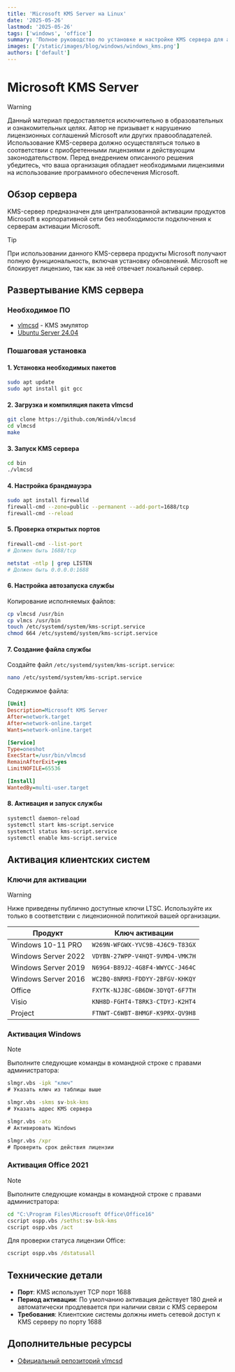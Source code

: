 ```yaml
---
title: 'Microsoft KMS Server на Linux'
date: '2025-05-26'
lastmod: '2025-05-26'
tags: ['windows', 'office']
summary: 'Полное руководство по установке и настройке KMS сервера для активации продуктов Microsoft'
images: ['/static/images/blog/windows/windows_kms.png']
authors: ['default']
---
```


# Microsoft KMS Server

> [!warning]
> Данный материал предоставляется исключительно в образовательных и ознакомительных целях. Автор не призывает к нарушению лицензионных соглашений Microsoft или других правообладателей. Использование KMS-сервера должно осуществляться только в соответствии с приобретенными лицензиями и действующим законодательством. Перед внедрением описанного решения убедитесь, что ваша организация обладает необходимыми лицензиями на использование программного обеспечения Microsoft.

## Обзор сервера

KMS-сервер предназначен для централизованной активации продуктов Microsoft в корпоративной сети без необходимости подключения к серверам активации Microsoft.

> [!tip]
> При использовании данного KMS-сервера продукты Microsoft получают полную функциональность, включая установку обновлений. Microsoft не блокирует лицензию, так как за неё отвечает локальный сервер.

## Развертывание KMS сервера

### Необходимое ПО

- [vlmcsd](https://github.com/Wind4/vlmcsd) - KMS эмулятор
- [Ubuntu Server 24.04](https://mirror.truenetwork.ru/ubuntu-releases/22.04.1/ubuntu-22.04.1-live-server-amd64.iso)

### Пошаговая установка

#### 1. Установка необходимых пакетов

```bash
sudo apt update
sudo apt install git gcc
```

#### 2. Загрузка и компиляция пакета vlmcsd

```bash
git clone https://github.com/Wind4/vlmcsd
cd vlmcsd
make
```

#### 3. Запуск KMS сервера

```bash
cd bin
./vlmcsd
```

#### 4. Настройка брандмауэра

```bash
sudo apt install firewalld
firewall-cmd --zone=public --permanent --add-port=1688/tcp
firewall-cmd --reload
```

#### 5. Проверка открытых портов

```bash
firewall-cmd --list-port
# Должен быть 1688/tcp

netstat -ntlp | grep LISTEN
# Должен быть 0.0.0.0:1688
```

#### 6. Настройка автозапуска службы

Копирование исполняемых файлов:

```bash
cp vlmcsd /usr/bin
cp vlmcs /usr/bin
touch /etc/systemd/system/kms-script.service
chmod 664 /etc/systemd/system/kms-script.service
```

#### 7. Создание файла службы

Создайте файл `/etc/systemd/system/kms-script.service`:

```bash
nano /etc/systemd/system/kms-script.service
```

Содержимое файла:

```ini
[Unit]
Description=Microsoft KMS Server
After=network.target
After=network-online.target
Wants=network-online.target

[Service]
Type=oneshot
ExecStart=/usr/bin/vlmcsd
RemainAfterExit=yes
LimitNOFILE=65536

[Install]
WantedBy=multi-user.target
```

#### 8. Активация и запуск службы

```bash
systemctl daemon-reload
systemctl start kms-script.service
systemctl status kms-script.service
systemctl enable kms-script.service
```

## Активация клиентских систем

### Ключи для активации

> [!warning]
> Ниже приведены публично доступные ключи LTSC. Используйте их только в соответствии с лицензионной политикой вашей организации.

| Продукт             | Ключ активации                  |
| ------------------- | ------------------------------- |
| Windows 10-11 PRO   | `W269N-WFGWX-YVC9B-4J6C9-T83GX` |
| Windows Server 2022 | `VDYBN-27WPP-V4HQT-9VMD4-VMK7H` |
| Windows Server 2019 | `N69G4-B89J2-4G8F4-WWYCC-J464C` |
| Windows Server 2016 | `WC2BQ-8NRM3-FDDYY-2BFGV-KHKQY` |
| Office              | `FXYTK-NJJ8C-GB6DW-3DYQT-6F7TH` |
| Visio               | `KNH8D-FGHT4-T8RK3-CTDYJ-K2HT4` |
| Project             | `FTNWT-C6WBT-8HMGF-K9PRX-QV9H8` |

### Активация Windows

> [!note]
> Выполните следующие команды в командной строке с правами администратора:

```cmd
slmgr.vbs -ipk "ключ"
# Указать ключ из таблицы выше

slmgr.vbs -skms sv-bsk-kms
# Указать адрес KMS сервера

slmgr.vbs -ato
# Активировать Windows

slmgr.vbs /xpr
# Проверить срок действия лицензии
```

### Активация Office 2021

> [!note]
> Выполните следующие команды в командной строке с правами администратора:

```cmd
cd "C:\Program Files\Microsoft Office\Office16"
cscript ospp.vbs /sethst:sv-bsk-kms
cscript ospp.vbs /act
```

Для проверки статуса лицензии Office:

```cmd
cscript ospp.vbs /dstatusall
```

## Технические детали

- **Порт**: KMS использует TCP порт 1688
- **Период активации**: По умолчанию активация действует 180 дней и автоматически продлевается при наличии связи с KMS сервером
- **Требования**: Клиентские системы должны иметь сетевой доступ к KMS серверу по порту 1688

## Дополнительные ресурсы

- [Официальный репозиторий vlmcsd](https://github.com/Wind4/vlmcsd)
